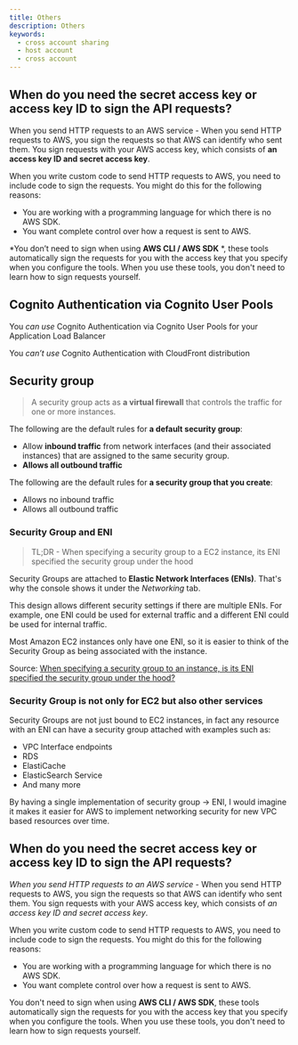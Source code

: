 ```yaml
---
title: Others
description: Others
keywords:
  - cross account sharing
  - host account
  - cross account
---
```



## When do you need the secret access key or access key ID to sign the API requests?

When you send HTTP requests to an AWS service - When you send HTTP requests to AWS, you sign the requests so that AWS can identify who sent them. You sign requests with your AWS access key, which consists of **an access key ID and secret access key**.

When you write custom code to send HTTP requests to AWS, you need to include code to sign the requests. You might do this for the following reasons:

* You are working with a programming language for which there is no AWS SDK.
* You want complete control over how a request is sent to AWS.

*You don’t need to sign when using **AWS CLI / AWS SDK** *, these tools automatically sign the requests for you with the access key that you specify when you configure the tools. When you use these tools, you don't need to learn how to sign requests yourself.



## Cognito Authentication via Cognito User Pools

You *can use* Cognito Authentication via Cognito User Pools for your Application Load Balancer 

You *can’t use* Cognito Authentication with CloudFront distribution

## Security group

> A security group acts as **a virtual firewall** that controls the traffic for one or more instances. 

The following are the default rules for **a default security group**: 
- Allow **inbound traffic** from network interfaces (and their associated instances) that are assigned to the same security group. 
- **Allows all outbound traffic**

The following are the default rules for **a security group that you create**: 
- Allows no inbound traffic
- Allows all outbound traffic

### Security Group and ENI

> TL;DR - When specifying a security group to a EC2 instance, its ENI specified the security group under the hood

Security Groups are attached to **Elastic Network Interfaces (ENIs)**. That's why the console shows it under the *Networking* tab.

This design allows different security settings if there are multiple ENIs. For example, one ENI could be used for external traffic and a different ENI could be used for internal traffic.

Most Amazon EC2 instances only have one ENI, so it is easier to think of the Security Group as being associated with the instance.

Source: [When specifying a security group to an instance, is its ENI specified the security group under the hood?](https://stackoverflow.com/questions/61709582/aws-when-specifying-a-security-group-to-an-instance-is-its-eni-specified-the-s)

### Security Group is not only for EC2 but also other services

Security Groups are not just bound to EC2 instances, in fact any resource with an ENI can have a security group attached with examples such as:

-   VPC Interface endpoints
-   RDS
-   ElastiCache
-   ElasticSearch Service
-   And many more

By having a single implementation of security group -> ENI, I would imagine it makes it easier for AWS to implement networking security for new VPC based resources over time.


## When do you need the secret access key or access key ID to sign the API requests?

*When you send HTTP requests to an AWS service* - When you send HTTP requests to AWS, you sign the requests so that AWS can identify who sent them. You sign requests with your AWS access key, which consists of *an access key ID and secret access key*.

When you write custom code to send HTTP requests to AWS, you need to include code to sign the requests. You might do this for the following reasons:

-   You are working with a programming language for which there is no AWS SDK.
-   You want complete control over how a request is sent to AWS.

You don't need to sign when using **AWS CLI / AWS SDK**, these tools automatically sign the requests for you with the access key that you specify when you configure the tools. When you use these tools, you don't need to learn how to sign requests yourself.
